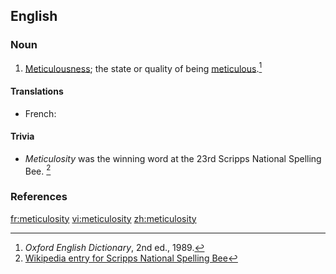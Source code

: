 ==English==

===Noun===
{{en-noun|-}}

# {{rare}} [[meticulousness|Meticulousness]]; the state or quality of being [[meticulous]].<ref>''Oxford English Dictionary'', 2nd ed., 1989.</ref>

====Translations====
{{trans-top|meticulousness}}
* French: {{t+|fr|méticulosité|f}}
{{trans-mid}}
{{trans-bottom}}

====Trivia====
* ''Meticulosity'' was the winning word at the 23rd Scripps National Spelling Bee. <ref>[http://en.wikipedia.org/wiki/Scripps_National_Spelling_Bee Wikipedia entry for Scripps National Spelling Bee]</ref>

===References===
<references/>

[[fr:meticulosity]]
[[vi:meticulosity]]
[[zh:meticulosity]]